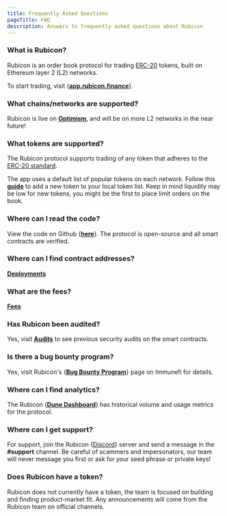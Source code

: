```yaml
---
title: Frequently Asked Questions
pageTitle: FAQ
description: Answers to frequently asked questions about Rubicon
---
```


### What is Rubicon?

Rubicon is an order book protocol for trading [ERC-20](https://ethereum.org/en/developers/docs/standards/tokens/erc-20/) tokens, built on  Ethereum layer 2 (L2) networks.

To start trading, visit {<b><a href={siteUrls.baseUrl}>app.rubicon.finance</a></b>}.


### What chains/networks are supported?

Rubicon is live on [**Optimism**](https://www.optimism.io/), and will be on more L2 networks in the near future!

### What tokens are supported?

The Rubicon protocol supports trading of any token that adheres to the [ERC-20 standard](https://ethereum.org/en/developers/docs/standards/tokens/erc-20/).

The app uses a default list of popular tokens on each network. Follow this [**guide**]() to add a new token to your local token list. Keep in mind liquidity may be low for new tokens, you might be the first to place limit orders on the book.

### Where can I read the code?

View the code on Github {<b><a href={siteUrls.githubProtocolUrl}>here</a></b>}. The protocol is open-source and all smart contracts are verified.

### Where can I find contract addresses?

[**Deployments**](protocol/deployments)

### What are the fees?

[**Fees**](/protocol/rubicon-market/fees)

### Has Rubicon been audited?

Yes, visit [**Audits**](/protocol/audits) to see previous security audits on the smart contracts.

### Is there a bug bounty program?

Yes, visit Rubicon's {<b><a href={siteUrls.bugBountyUrl}>Bug Bounty Program</a></b>} page on Immunefi for details.

### Where can I find analytics?

The Rubicon {<b><a href={siteUrls.duneUrl}>Dune Dashboard</a></b>} has historical volume and usage metrics for the protocol.

### Where can I get support?

For support, join the Rubicon {<a href={siteUrls.dicordUrl}>Discord</a>} server and send a message in the **#support** channel. Be careful of scammers and impersonators, our team will never message you first or ask for your seed phrase or private keys!

### Does Rubicon have a token?

Rubicon does not currently have a token, the team is focused on building and finding product-market fit. Any announcements will come from the Rubicon team on official channels.
